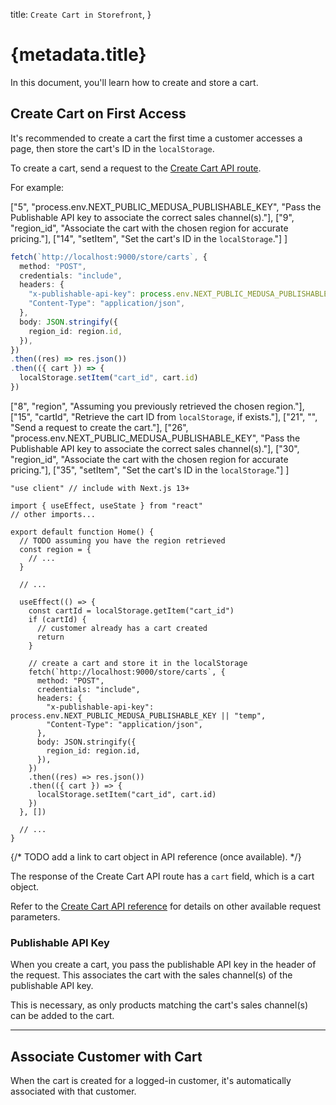 
  title: `Create Cart in Storefront`,
}

# {metadata.title}

In this document, you'll learn how to create and store a cart.

## Create Cart on First Access

It's recommended to create a cart the first time a customer accesses a page, then store the cart's ID in the `localStorage`.

To create a cart, send a request to the [Create Cart API route](!api!/store#carts_postcarts).

For example:

<CodeTabs group="store-request">
  <CodeTab label="Fetch API" value="fetch">

  ["5", "process.env.NEXT_PUBLIC_MEDUSA_PUBLISHABLE_KEY", "Pass the Publishable API key to associate the correct sales channel(s)."],
  ["9", "region_id", "Associate the cart with the chosen region for accurate pricing."],
  ["14", "setItem", "Set the cart's ID in the `localStorage`."]
]

  ```ts highlights={fetchHighlights}
  fetch(`http://localhost:9000/store/carts`, {
    method: "POST",
    credentials: "include",
    headers: {
      "x-publishable-api-key": process.env.NEXT_PUBLIC_MEDUSA_PUBLISHABLE_KEY || "temp",
      "Content-Type": "application/json",
    },
    body: JSON.stringify({
      region_id: region.id,
    }),
  })
  .then((res) => res.json())
  .then(({ cart }) => {
    localStorage.setItem("cart_id", cart.id)
  })
  ```

  </CodeTab>
  <CodeTab label="React" value="react">

  ["8", "region", "Assuming you previously retrieved the chosen region."],
  ["15", "cartId", "Retrieve the cart ID from `localStorage`, if exists."],
  ["21", "", "Send a request to create the cart."],
  ["26", "process.env.NEXT_PUBLIC_MEDUSA_PUBLISHABLE_KEY", "Pass the Publishable API key to associate the correct sales channel(s)."],
  ["30", "region_id", "Associate the cart with the chosen region for accurate pricing."],
  ["35", "setItem", "Set the cart's ID in the `localStorage`."]
]

  ```tsx highlights={highlights}
  "use client" // include with Next.js 13+

  import { useEffect, useState } from "react"
  // other imports...
  
  export default function Home() {
    // TODO assuming you have the region retrieved
    const region = {
      // ...
    }

    // ...

    useEffect(() => {
      const cartId = localStorage.getItem("cart_id")
      if (cartId) {
        // customer already has a cart created
        return
      }

      // create a cart and store it in the localStorage
      fetch(`http://localhost:9000/store/carts`, {
        method: "POST",
        credentials: "include",
        headers: {
          "x-publishable-api-key": process.env.NEXT_PUBLIC_MEDUSA_PUBLISHABLE_KEY || "temp",
          "Content-Type": "application/json",
        },
        body: JSON.stringify({
          region_id: region.id,
        }),
      })
      .then((res) => res.json())
      .then(({ cart }) => {
        localStorage.setItem("cart_id", cart.id)
      })
    }, [])

    // ...
  }
  ```

  </CodeTab>
</CodeTabs>

{/* TODO add a link to cart object in API reference (once available). */}

The response of the Create Cart API route has a `cart` field, which is a cart object.

Refer to the [Create Cart API reference](!api!/store#carts_postcarts) for details on other available request parameters.

### Publishable API Key

When you create a cart, you pass the publishable API key in the header of the request. This associates the cart with the sales channel(s) of the publishable API key.

This is necessary, as only products matching the cart's sales channel(s) can be added to the cart.

---

## Associate Customer with Cart

When the cart is created for a logged-in customer, it's automatically associated with that customer.
